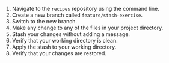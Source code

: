 1. Navigate to the `recipes` repository using the command line.
1. Create a new branch called `feature/stash-exercise`.
1. Switch to the new branch.
1. Make any change to any of the files in your project directory.
1. Stash your changes without adding a message.
1. Verify that your working directory is clean.
1. Apply the stash to your working directory.
1. Verify that your changes are restored.